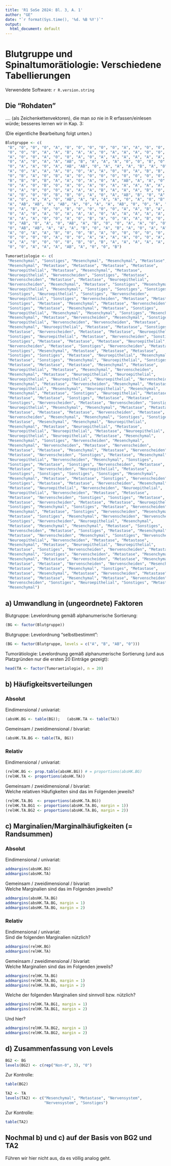 ```yaml
---
title: 'R1 SoSe 2024: Bl. 3, A. 1'
author: "GE"
date: "`r format(Sys.time(), '%d. %B %Y')`"
output:
  html_document: default
---
```


# Blutgruppe und Spinaltumorätiologie: Verschiedene Tabellierungen

Verwendete Software: `r R.version.string`

## Die "Rohdaten"
.... (als Zeichenkettenvektoren), die man *so* nie in R erfassen/einlesen
würde; besseres lernen wir in Kap. 3:

(Die eigentliche Bearbeitung folgt unten.)
```r
Blutgruppe <- c(
 "B", "0", "0", "0", "A", "0", "0", "0", "0", "0", "A", "A", "0", "0", "0",
 "0", "0", "0", "A", "A", "B", "A", "A", "0", "A", "A", "A", "0", "0", "A",
 "A", "0", "0", "A", "0", "0", "A", "0", "A", "A", "A", "A", "A", "A", "A",
 "0", "A", "0", "A", "A", "AB", "B", "A", "A", "A", "0", "0", "B", "0", "A",
 "0", "A", "A", "0", "A", "AB", "AB", "0", "A", "A", "A", "B", "A", "0", "A",
 "A", "0", "A", "A", "A", "0", "0", "A", "A", "0", "0", "A", "B", "B", "0",
 "0", "B", "A", "0", "B", "A", "0", "0", "0", "0", "0", "0", "0", "0", "AB",
 "B", "B", "0", "B", "A", "A", "0", "A", "0", "A", "AB", "A", "A", "0", "A",
 "0", "A", "0", "B", "0", "A", "0", "A", "0", "A", "A", "A", "A", "A", "0",
 "0", "A", "0", "0", "0", "A", "A", "A", "B", "A", "A", "A", "B", "0", "A",
 "A", "B", "0", "0", "B", "B", "0", "A", "0", "A", "AB", "B", "0", "A", "0",
 "A", "0", "A", "A", "0", "AB", "A", "A", "A", "A", "0", "A", "0", "B", "0",
 "A", "AB", "AB", "A", "AB", "A", "0", "A", "A", "AB", "0", "0", "A", "B",
 "0", "A", "B", "0", "0", "B", "0", "0", "0", "0", "A", "A", "B", "A", "0",
 "0", "A", "0", "A", "0", "A", "A", "A", "0", "A", "A", "A", "A", "A", "0",
 "A", "A", "A", "0", "0", "A", "0", "B", "A", "0", "A", "A", "B", "0", "0",
 "0", "AB", "0", "A", "0", "AB", "A", "B", "0", "0", "A", "A", "0", "0", "A",
 "0", "AB", "AB", "A", "A", "A", "B", "0", "A", "B", "A", "0", "A", "A", "A",
 "A", "0", "A", "A", "B", "0", "0", "B", "A", "0", "0", "0", "0", "0", "A",
 "0", "0", "0", "0", "A", "0", "0", "A", "A", "A", "A", "0", "0", "A", "0",
 "A", "A", "0", "0", "0", "0", "B", "0", "B", "A", "A", "A", "A", "A", "0",
 "0", "0", "A", "A", "A", "AB", "A", "0", "0", "B")

Tumoraetiologie <- c(
 "Mesenchymal", "Sonstiges", "Mesenchymal", "Mesenchymal", "Metastase",
 "Mesenchymal", "Metastase", "Metastase", "Metastase", "Metastase",
 "Neuroepithelial", "Metastase", "Mesenchymal", "Metastase",
 "Neuroepithelial", "Nervenscheiden", "Sonstiges", "Metastase",
 "Nervenscheiden", "Metastase", "Metastase", "Neuroepithelial",
 "Nervenscheiden", "Mesenchymal", "Metastase", "Sonstiges", "Mesenchymal",
 "Neuroepithelial", "Mesenchymal", "Sonstiges", "Sonstiges", "Sonstiges",
 "Sonstiges", "Neuroepithelial", "Sonstiges", "Nervenscheiden",
 "Neuroepithelial", "Sonstiges", "Nervenscheiden", "Metastase", "Metastase",
 "Sonstiges", "Metastase", "Mesenchymal", "Metastase", "Nervenscheiden",
 "Sonstiges", "Metastase", "Mesenchymal", "Metastase", "Sonstiges",
 "Neuroepithelial", "Mesenchymal", "Mesenchymal", "Sonstiges", "Mesenchymal",
 "Mesenchymal", "Metastase", "Nervenscheiden", "Mesenchymal", "Sonstiges",
 "Neuroepithelial", "Nervenscheiden", "Nervenscheiden", "Metastase",
 "Mesenchymal", "Neuroepithelial", "Metastase", "Metastase", "Sonstiges",
 "Metastase", "Nervenscheiden", "Metastase", "Metastase", "Neuroepithelial",
 "Sonstiges", "Neuroepithelial", "Metastase", "Nervenscheiden", "Sonstiges",
 "Sonstiges", "Metastase", "Metastase", "Metastase", "Neuroepithelial",
 "Nervenscheiden", "Metastase", "Sonstiges", "Nervenscheiden", "Metastase",
 "Sonstiges", "Mesenchymal", "Metastase", "Metastase", "Metastase",
 "Sonstiges", "Sonstiges", "Metastase", "Neuroepithelial", "Mesenchymal",
 "Metastase", "Sonstiges", "Mesenchymal", "Neuroepithelial", "Sonstiges",
 "Metastase", "Metastase", "Metastase", "Mesenchymal", "Metastase",
 "Neuroepithelial", "Metastase", "Mesenchymal", "Nervenscheiden",
 "Mesenchymal", "Metastase", "Neuroepithelial", "Neuroepithelial",
 "Neuroepithelial", "Neuroepithelial", "Neuroepithelial", "Nervenscheiden",
 "Mesenchymal", "Metastase", "Nervenscheiden", "Mesenchymal", "Metastase",
 "Neuroepithelial", "Mesenchymal", "Neuroepithelial", "Mesenchymal",
 "Mesenchymal", "Metastase", "Sonstiges", "Neuroepithelial", "Metastase",
 "Metastase", "Metastase", "Sonstiges", "Metastase", "Metastase",
 "Sonstiges", "Nervenscheiden", "Metastase", "Nervenscheiden", "Sonstiges",
 "Neuroepithelial", "Mesenchymal", "Mesenchymal", "Metastase", "Metastase",
 "Metastase", "Metastase", "Metastase", "Nervenscheiden", "Metastase",
 "Nervenscheiden", "Mesenchymal", "Mesenchymal", "Sonstiges", "Sonstiges",
 "Metastase", "Mesenchymal", "Mesenchymal", "Neuroepithelial",
 "Mesenchymal", "Metastase", "Neuroepithelial", "Metastase",
 "Neuroepithelial", "Neuroepithelial", "Metastase", "Neuroepithelial",
 "Neuroepithelial", "Neuroepithelial", "Metastase", "Mesenchymal",
 "Mesenchymal", "Sonstiges", "Nervenscheiden", "Mesenchymal",
 "Mesenchymal", "Nervenscheiden", "Metastase", "Nervenscheiden",
 "Metastase", "Metastase", "Mesenchymal", "Metastase", "Nervenscheiden",
 "Metastase", "Nervenscheiden", "Sonstiges", "Metastase", "Mesenchymal",
 "Neuroepithelial", "Nervenscheiden", "Mesenchymal", "Sonstiges",
 "Sonstiges", "Metastase", "Sonstiges", "Nervenscheiden", "Metastase",
 "Metastase", "Nervenscheiden", "Neuroepithelial", "Metastase",
 "Sonstiges", "Sonstiges", "Sonstiges", "Sonstiges", "Mesenchymal",
 "Mesenchymal", "Metastase", "Metastase", "Sonstiges", "Nervenscheiden",
 "Sonstiges", "Metastase", "Metastase", "Nervenscheiden", "Mesenchymal",
 "Metastase", "Neuroepithelial", "Nervenscheiden", "Neuroepithelial",
 "Neuroepithelial", "Nervenscheiden", "Metastase", "Metastase",
 "Metastase", "Nervenscheiden", "Sonstiges", "Sonstiges", "Metastase",
 "Metastase", "Nervenscheiden", "Metastase", "Metastase", "Neuroepithelial",
 "Sonstiges", "Mesenchymal", "Sonstiges", "Metastase", "Nervenscheiden",
 "Mesenchymal", "Metastase", "Sonstiges", "Nervenscheiden", "Mesenchymal",
 "Metastase", "Sonstiges", "Mesenchymal", "Nervenscheiden", "Nervenscheiden",
 "Sonstiges", "Nervenscheiden", "Neuroepithelial", "Mesenchymal",
 "Metastase", "Mesenchymal", "Mesenchymal", "Metastase", "Sonstiges",
 "Nervenscheiden", "Metastase", "Sonstiges", "Metastase", "Mesenchymal",
 "Metastase", "Nervenscheiden", "Mesenchymal", "Sonstiges", "Nervenscheiden",
 "Neuroepithelial", "Nervenscheiden", "Metastase", "Metastase",
 "Mesenchymal", "Metastase", "Neuroepithelial", "Neuroepithelial",
 "Metastase", "Sonstiges", "Nervenscheiden", "Nervenscheiden", "Metastase",
 "Mesenchymal", "Sonstiges", "Nervenscheiden", "Metastase", "Mesenchymal",
 "Mesenchymal", "Metastase", "Nervenscheiden", "Metastase", "Mesenchymal",
 "Metastase", "Metastase", "Nervenscheiden", "Nervenscheiden", "Mesenchymal",
 "Metastase", "Metastase", "Mesenchymal", "Sonstiges", "Metastase",
 "Metastase", "Mesenchymal", "Metastase", "Nervenscheiden", "Metastase",
 "Metastase", "Metastase", "Mesenchymal", "Metastase", "Nervenscheiden",
 "Nervenscheiden", "Sonstiges", "Neuroepithelial", "Sonstiges", "Metastase",
 "Mesenchymal")
```

## a) Umwandlung in (ungeordnete) Faktoren
Blutgruppe: Levelordnung gemäß alphanumerische Sortierung:
```r
(BG <- factor(Blutgruppe))
```

Blutgruppe: Levelordnung "selbstbestimmt":
```r
(BG <- factor(Blutgruppe, levels = c("A", "B", "AB", "0")))
```

Tumorätiologie: Levelordnung gemäß alphanumerische Sortierung
(und aus Platzgründen nur die ersten 20 Einträge gezeigt):
```r
head(TA <- factor(Tumoraetiologie), n = 20)
```


## b) Häufigkeitsverteilungen
### Absolut
Eindimensional / univariat:
```r
(absHK.BG <- table(BG));   (absHK.TA <- table(TA))
```

Gemeinsam / zweidimensional / bivariat:
```r
(absHK.TA.BG <- table(TA, BG))
```

### Relativ
Eindimensional / univariat:
```r
(relHK.BG <- prop.table(absHK.BG)) # = proportions(absHK.BG)
(relHK.TA <- proportions(absHK.TA))
```


Gemeinsam / zweidimensional / bivariat:  
Welche relativen Häufigkeiten sind das im Folgenden jeweils?
```r
(relHK.TA.BG  <- proportions(absHK.TA.BG))
(relHK.TA.BG1 <- proportions(absHK.TA.BG, margin = 1))
(relHK.TA.BG2 <- proportions(absHK.TA.BG, margin = 2))
```


## c) Marginalien/Marginalhäufigkeiten (= Randsummen)
### Absolut
Eindimensional / univariat:
```r
addmargins(absHK.BG)
addmargins(absHK.TA)
```


Gemeinsam / zweidimensional / bivariat:  
Welche Marginalien sind das im Folgenden jeweils?
```r
addmargins(absHK.TA.BG)
addmargins(absHK.TA.BG, margin = 1)
addmargins(absHK.TA.BG, margin = 2)
```


### Relativ
Eindimensional / univariat:  
Sind die folgenden Marginalien nützlich?
```r
addmargins(relHK.BG)
addmargins(relHK.TA)
```


Gemeinsam / zweidimensional / bivariat:  
Welche Marginalien sind das im Folgenden jeweils?
```r
addmargins(relHK.TA.BG)
addmargins(relHK.TA.BG, margin = 1)
addmargins(relHK.TA.BG, margin = 2)
```

Welche der folgenden Marginalien sind sinnvoll bzw. nützlich?
```r
addmargins(relHK.TA.BG1, margin = 1)
addmargins(relHK.TA.BG1, margin = 2)
```

Und hier?
```r
addmargins(relHK.TA.BG2, margin = 1)
addmargins(relHK.TA.BG2, margin = 2)
```


## d) Zusammenfassung von Levels
```r
BG2 <- BG
levels(BG2) <- c(rep("Non-0", 3), "0")
```

Zur Kontrolle:
```r
table(BG2)

TA2 <- TA
levels(TA2) <- c("Mesenchymal", "Metastase", "Nervensystem",
                 "Nervensystem", "Sonstiges")
```

Zur Kontrolle:
```r
table(TA2)
```


## Nochmal b) und c) auf der Basis von BG2 und TA2

Führen wir hier nicht aus, da es völlig analog geht.

